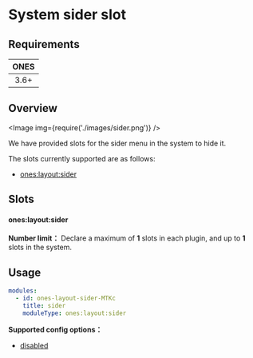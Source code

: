 
# System sider slot

## Requirements

| **ONES** |
| :------: |
|   3.6+   |

## Overview

<Image img={require('./images/sider.png')} />

We have provided slots for the sider menu in the system to hide it.

The slots currently supported are as follows:

- [ones:layout:sider](#oneslayoutsider)

## Slots

#### ones:layout:sider

**Number limit：** Declare a maximum of **1** slots in each plugin, and up to **1** slots in the system.

## Usage

```yaml
modules:
  - id: ones-layout-sider-MTKc
    title: sider
    moduleType: ones:layout:sider
```

**Supported config options：**

- [disabled](../../../../reference/config/plugin.md#disabled)
